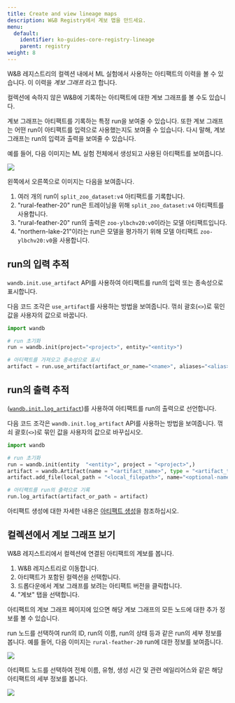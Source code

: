 ```yaml
---
title: Create and view lineage maps
description: W&B Registry에서 계보 맵을 만드세요.
menu:
  default:
    identifier: ko-guides-core-registry-lineage
    parent: registry
weight: 8
---
```


W&B 레지스트리의 컬렉션 내에서 ML 실험에서 사용하는 아티팩트의 이력을 볼 수 있습니다. 이 이력을 _계보 그래프_ 라고 합니다.

<Info>
컬렉션에 속하지 않은 W&B에 기록하는 아티팩트에 대한 계보 그래프를 볼 수도 있습니다.
</Info>

계보 그래프는 아티팩트를 기록하는 특정 run을 보여줄 수 있습니다. 또한 계보 그래프는 어떤 run이 아티팩트를 입력으로 사용했는지도 보여줄 수 있습니다. 다시 말해, 계보 그래프는 run의 입력과 출력을 보여줄 수 있습니다.

예를 들어, 다음 이미지는 ML 실험 전체에서 생성되고 사용된 아티팩트를 보여줍니다.

<Frame>
    <img src="/images/registry/registry_lineage.png"  />
</Frame>

왼쪽에서 오른쪽으로 이미지는 다음을 보여줍니다.
1. 여러 개의 run이 `split_zoo_dataset:v4` 아티팩트를 기록합니다.
2. "rural-feather-20" run은 트레이닝을 위해 `split_zoo_dataset:v4` 아티팩트를 사용합니다.
3. "rural-feather-20" run의 출력은 `zoo-ylbchv20:v0`이라는 모델 아티팩트입니다.
4. "northern-lake-21"이라는 run은 모델을 평가하기 위해 모델 아티팩트 `zoo-ylbchv20:v0`을 사용합니다.

## run의 입력 추적

`wandb.init.use_artifact` API를 사용하여 아티팩트를 run의 입력 또는 종속성으로 표시합니다.

다음 코드 조각은 `use_artifact`를 사용하는 방법을 보여줍니다. 꺾쇠 괄호(`<>`)로 묶인 값을 사용자의 값으로 바꿉니다.

```python
import wandb

# run 초기화
run = wandb.init(project="<project>", entity="<entity>")

# 아티팩트를 가져오고 종속성으로 표시
artifact = run.use_artifact(artifact_or_name="<name>", aliases="<alias>")
```

## run의 출력 추적

([`wandb.init.log_artifact`](/ko/ref/python/run#log_artifact))를 사용하여 아티팩트를 run의 출력으로 선언합니다.

다음 코드 조각은 `wandb.init.log_artifact` API를 사용하는 방법을 보여줍니다. 꺾쇠 괄호(`<>`)로 묶인 값을 사용자의 값으로 바꾸십시오.

```python
import wandb

# run 초기화
run = wandb.init(entity  "<entity>", project = "<project>",)
artifact = wandb.Artifact(name = "<artifact_name>", type = "<artifact_type>")
artifact.add_file(local_path = "<local_filepath>", name="<optional-name>")

# 아티팩트를 run의 출력으로 기록
run.log_artifact(artifact_or_path = artifact)
```

아티팩트 생성에 대한 자세한 내용은 [아티팩트 생성](/ko/guides/artifacts/construct-an-artifact/)을 참조하십시오.

## 컬렉션에서 계보 그래프 보기

W&B 레지스트리에서 컬렉션에 연결된 아티팩트의 계보를 봅니다.

1. W&B 레지스트리로 이동합니다.
2. 아티팩트가 포함된 컬렉션을 선택합니다.
3. 드롭다운에서 계보 그래프를 보려는 아티팩트 버전을 클릭합니다.
4. "계보" 탭을 선택합니다.

아티팩트의 계보 그래프 페이지에 있으면 해당 계보 그래프의 모든 노드에 대한 추가 정보를 볼 수 있습니다.

run 노드를 선택하여 run의 ID, run의 이름, run의 상태 등과 같은 run의 세부 정보를 봅니다. 예를 들어, 다음 이미지는 `rural-feather-20` run에 대한 정보를 보여줍니다.

<Frame>
    <img src="/images/registry/lineage_expanded_node.png"  />
</Frame>

아티팩트 노드를 선택하여 전체 이름, 유형, 생성 시간 및 관련 에일리어스와 같은 해당 아티팩트의 세부 정보를 봅니다.

<Frame>
    <img src="/images/registry/lineage_expanded_artifact_node.png"  />
</Frame>
